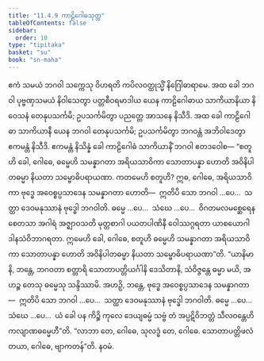 ```yaml
---
title: "11.4.9 ကာဠိဂေါဓသုတ္တ"
tableOfContents: false
sidebar:
  order: 10
type: "tipitaka"
basket: "su"
book: "sn-maha"
---
```



<DynamicBreadcrumb />

<Division number="1035" book="sn-maha">

<Paragraph number="2031" book="sn-maha">
ဧကံ သမယံ ဘဂဝါ သက္ကေသု ဝိဟရတိ ကပိလဝတ္ထုသ္မိံ နိဂြေါဓာရာမေ. အထ ခေါ ဘဂဝါ ပုဗ္ဗဏှသမယံ နိဝါသေတွာ ပတ္တစီဝရမာဒါယ ယေန ကာဠိဂေါဓာယ သာကိယာနိယာ နိဝေသနံ တေနုပသင်္ကမိ; ဥပသင်္ကမိတွာ ပညတ္တေ အာသနေ နိသီဒိ. အထ ခေါ ကာဠိဂေါဓာ သာကိယာနီ ယေန ဘဂဝါ တေနုပသင်္ကမိ; ဥပသင်္ကမိတွာ ဘဂဝန္တံ အဘိဝါဒေတွာ ဧကမန္တံ နိသီဒိ. ဧကမန္တံ နိသိန္နံ ခေါ ကာဠိဂေါဓံ သာကိယာနိံ ဘဂဝါ ဧတဒဝေါစ—
</Paragraph>

<Paragraph number="2032" book="sn-maha">
“စတူဟိ ခေါ, ဂေါဓေ, ဓမ္မေဟိ သမန္နာဂတာ အရိယသာဝိကာ သောတာပန္နာ ဟောတိ အဝိနိပါတဓမ္မာ နိယတာ သမ္ဗောဓိပရာယဏာ. ကတမေဟိ စတူဟိ? ဣဓ, ဂေါဓေ, အရိယသာဝိကာ ဗုဒ္ဓေ အဝေစ္စပ္ပသာဒေန သမန္နာဂတာ ဟောတိ—  ဣတိပိ သော ဘဂဝါ …ပေ…  သတ္ထာ ဒေဝမနုဿာနံ ဗုဒ္ဓေါ ဘဂဝါတိ. ဓမ္မေ …ပေ…  သံဃေ …ပေ…  ဝိဂတမလမစ္ဆေရေန စေတသာ အဂါရံ အဇ္ဈာဝသတိ မုတ္တစာဂါ ပယတပါဏိနီ ဝေါဿဂ္ဂရတာ ယာစယောဂါ ဒါနသံဝိဘာဂရတာ. ဣမေဟိ ခေါ, ဂေါဓေ, စတူဟိ ဓမ္မေဟိ သမန္နာဂတာ အရိယသာဝိကာ သောတာပန္နာ ဟောတိ အဝိနိပါတဓမ္မာ နိယတာ သမ္ဗောဓိပရာယဏာ”တိ.
</Paragraph>

<Paragraph number="2033" book="sn-maha">
“ယာနိမာနိ, ဘန္တေ, ဘဂဝတာ စတ္တာရိ သောတာပတ္တိယင်္ဂါနိ ဒေသိတာနိ, သံဝိဇ္ဇန္တေ ဓမ္မာ မယိ, အဟဉ္စ တေသု ဓမ္မေသု သန္ဒိဿာမိ. အဟဉှိ, ဘန္တေ, ဗုဒ္ဓေ အဝေစ္စပ္ပသာဒေန သမန္နာဂတာ—  ဣတိပိ သော ဘဂဝါ …ပေ…  သတ္ထာ ဒေဝမနုဿာနံ ဗုဒ္ဓေါ ဘဂဝါတိ. ဓမ္မေ …ပေ…  သံဃေ …ပေ…  ယံ ခေါ ပန ကိဉ္စိ ကုလေ ဒေယျဓမ္မံ သဗ္ဗံ တံ အပ္ပဋိဝိဘတ္တံ သီလဝန္တေဟိ ကလျာဏဓမ္မေဟီ”တိ. “လာဘာ တေ, ဂေါဓေ, သုလဒ္ဓံ တေ, ဂေါဓေ. သောတာပတ္တိဖလံ တယာ, ဂေါဓေ, ဗျာကတန်”တိ.

</Paragraph>
</Division>

<Paragraph number="2034" type="center" book="sn-maha">
နဝမံ.
</Paragraph>